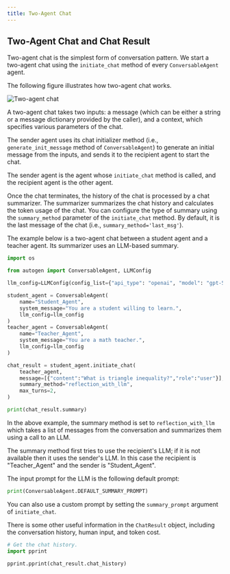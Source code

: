 ```yaml
---
title: Two-Agent Chat
---
```


## Two-Agent Chat and Chat Result

Two-agent chat is the simplest form of conversation pattern.
We start a two-agent chat using the `initiate_chat` method of every `ConversableAgent` agent.

The following figure illustrates how two-agent chat works.

![Two-agent chat](../assets/two-agent-chat.png)

A two-agent chat takes two inputs: a message (which can be either a string or a message dictionary provided by the caller), and a context, which specifies various parameters of the chat.

The sender agent uses its chat initializer method (i.e., `generate_init_message` method of `ConversableAgent`) to generate an initial message from the inputs, and sends it to the recipient agent to start the chat.

The sender agent is the agent whose `initiate_chat` method is called, and the recipient agent is the other agent.

Once the chat terminates, the history of the chat is processed by a chat summarizer. The summarizer summarizes the chat history and calculates the token usage of the chat. You can configure the type of summary using the `summary_method` parameter of the `initiate_chat` method. By default, it is the last message of the chat (i.e., `summary_method='last_msg'`).

The example below is a two-agent chat between a student agent and a teacher agent. Its summarizer uses an LLM-based summary.

```python
import os

from autogen import ConversableAgent, LLMConfig

llm_config=LLMConfig(config_list={"api_type": "openai", "model": "gpt-5-nano", "api_key": os.environ["OPENAI_API_KEY"]})

student_agent = ConversableAgent(
    name="Student_Agent",
    system_message="You are a student willing to learn.",
    llm_config=llm_config
)
teacher_agent = ConversableAgent(
    name="Teacher_Agent",
    system_message="You are a math teacher.",
    llm_config=llm_config
)

chat_result = student_agent.initiate_chat(
    teacher_agent,
    message=[{"content":"What is triangle inequality?","role":"user"}],
    summary_method="reflection_with_llm",
    max_turns=2,
)

print(chat_result.summary)
```

In the above example, the summary method is set to `reflection_with_llm` which takes a list of messages from the conversation and summarizes them using a call to an LLM.

The summary method first tries to use the recipient's LLM; if it is not available then it uses the sender's LLM. In this case the recipient is "Teacher_Agent" and the sender is "Student_Agent".

The input prompt for the LLM is the following default prompt:

```python
print(ConversableAgent.DEFAULT_SUMMARY_PROMPT)
```

You can also use a custom prompt by setting the `summary_prompt` argument of `initiate_chat`.

There is some other useful information in the `ChatResult` object, including the conversation history, human input, and token cost.

```python
# Get the chat history.
import pprint

pprint.pprint(chat_result.chat_history)
```
